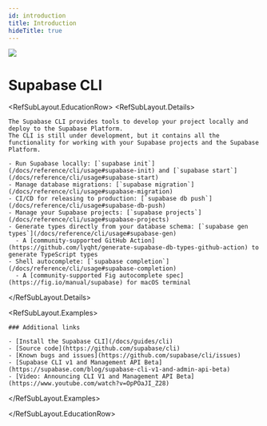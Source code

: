 ```yaml
---
id: introduction
title: Introduction
hideTitle: true
---
```


<div className="flex items-start gap-6 not-prose" id="introduction">
  <img src="/docs/img/icons/menu/reference-cli.svg" className="w-8 h-8 rounded" />
  <div className="flex flex-col gap-2">
    <h1 className="text-3xl text-scale-1200 m-0">Supabase CLI</h1>
  </div>
</div>

<RefSubLayout.EducationRow>
  <RefSubLayout.Details>

    The Supabase CLI provides tools to develop your project locally and deploy to the Supabase Platform.
    The CLI is still under development, but it contains all the functionality for working with your Supabase projects and the Supabase Platform.

    - Run Supabase locally: [`supabase init`](/docs/reference/cli/usage#supabase-init) and [`supabase start`](/docs/reference/cli/usage#supabase-start)
    - Manage database migrations: [`supabase migration`](/docs/reference/cli/usage#supabase-migration)
    - CI/CD for releasing to production: [`supabase db push`](/docs/reference/cli/usage#supabase-db-push)
    - Manage your Supabase projects: [`supabase projects`](/docs/reference/cli/usage#supabase-projects)
    - Generate types directly from your database schema: [`supabase gen types`](/docs/reference/cli/usage#supabase-gen)
      - A [community-supported GitHub Action](https://github.com/lyqht/generate-supabase-db-types-github-action) to generate TypeScript types
    - Shell autocomplete: [`supabase completion`](/docs/reference/cli/usage#supabase-completion)
      - A [community-supported Fig autocomplete spec](https://fig.io/manual/supabase) for macOS terminal

  </RefSubLayout.Details>

  <RefSubLayout.Examples>

    ### Additional links

    - [Install the Supabase CLI](/docs/guides/cli)
    - [Source code](https://github.com/supabase/cli)
    - [Known bugs and issues](https://github.com/supabase/cli/issues)
    - [Supabase CLI v1 and Management API Beta](https://supabase.com/blog/supabase-cli-v1-and-admin-api-beta)
    - [Video: Announcing CLI V1 and Management API Beta](https://www.youtube.com/watch?v=OpPOaJI_Z28)

  </RefSubLayout.Examples>

</RefSubLayout.EducationRow>
